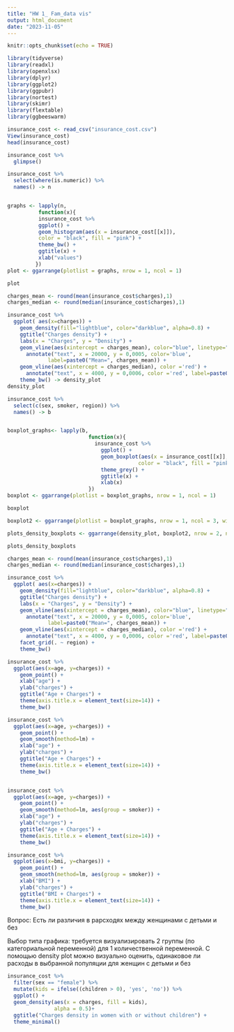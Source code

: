 ```yaml
---
title: "HW 1_ Fam_data vis"
output: html_document
date: "2023-11-05"
---
```


```r
knitr::opts_chunk$set(echo = TRUE)
```

```r
library(tidyverse)
library(readxl)
library(openxlsx)
library(dplyr)
library(ggplot2)
library(ggpubr)
library(nortest)
library(skimr)
library(flextable)
library(ggbeeswarm)

```

```r
insurance_cost <- read_csv("insurance_cost.csv")
View(insurance_cost)
head(insurance_cost)
```

```r
insurance_cost %>%
  glimpse()
```
```r
insurance_cost %>%
  select(where(is.numeric)) %>%
  names() -> n


graphs <- lapply(n,
          function(x){
          insurance_cost %>%
          ggplot() +
          geom_histogram(aes(x = insurance_cost[[x]]),
          color = "black", fill = "pink") +
          theme_bw() +
          ggtitle(x) +
          xlab("values")
         })
plot <- ggarrange(plotlist = graphs, nrow = 1, ncol = 1)

plot
```

```r
charges_mean <- round(mean(insurance_cost$charges),1)
charges_median <- round(median(insurance_cost$charges),1)

insurance_cost %>%
  ggplot( aes(x=charges)) +
    geom_density(fill="lightblue", color="darkblue", alpha=0.8) +
    ggtitle("Charges density") +
    labs(x = "Charges", y = "Density") + 
    geom_vline(aes(xintercept = charges_mean), color="blue", linetype="dashed", size=1) +
      annotate("text", x = 20000, y = 0,0005, color='blue', 
             label=paste0("Mean=", charges_mean)) +
    geom_vline(aes(xintercept = charges_median), color ='red') +
      annotate("text", x = 4000, y = 0,0006, color ='red', label=paste0("Median=", charges_median)) +
    theme_bw() -> density_plot
density_plot
```


```r
insurance_cost %>%
  select(c(sex, smoker, region)) %>%
  names() -> b


boxplot_graphs<- lapply(b,
                          function(x){
                            insurance_cost %>%
                              ggplot() +
                              geom_boxplot(aes(x = insurance_cost[[x]], y = `charges`),
                                          color = "black", fill = "pink") +
                              theme_grey() +
                              ggtitle(x) +
                              xlab(x)
                          })
boxplot <- ggarrange(plotlist = boxplot_graphs, nrow = 1, ncol = 1)

boxplot
```

```r
boxplot2 <- ggarrange(plotlist = boxplot_graphs, nrow = 1, ncol = 3, widths=c(1, 1, 2))

plots_density_boxplots <- ggarrange(density_plot, boxplot2, nrow = 2, ncol = 1)

plots_density_boxplots
```

```r
charges_mean <- round(mean(insurance_cost$charges),1)
charges_median <- round(median(insurance_cost$charges),1)

insurance_cost %>%
  ggplot( aes(x=charges)) +
    geom_density(fill="lightblue", color="darkblue", alpha=0.8) +
    ggtitle("Charges density") +
    labs(x = "Charges", y = "Density") + 
    geom_vline(aes(xintercept = charges_mean), color="blue", linetype="dashed", size=1) +
      annotate("text", x = 20000, y = 0,0005, color='blue', 
             label=paste0("Mean=", charges_mean)) +
    geom_vline(aes(xintercept = charges_median), color ='red') +
      annotate("text", x = 4000, y = 0,0006, color ='red', label=paste0("Median=", charges_median)) +
    facet_grid(. ~ region) +
    theme_bw()
```

```r
insurance_cost %>%
  ggplot(aes(x=age, y=charges)) +
    geom_point() +
    xlab("age") +
    ylab("charges") +
    ggtitle("Age + Charges") +
    theme(axis.title.x = element_text(size=14)) +
    theme_bw()

```

```r
insurance_cost %>%
  ggplot(aes(x=age, y=charges)) +
    geom_point() +
    geom_smooth(method=lm) +
    xlab("age") +
    ylab("charges") +
    ggtitle("Age + Charges") +
    theme(axis.title.x = element_text(size=14)) +
    theme_bw()



```

```r

insurance_cost %>%
  ggplot(aes(x=age, y=charges)) +
    geom_point() +
    geom_smooth(method=lm, aes(group = smoker)) +
    xlab("age") +
    ylab("charges") +
    ggtitle("Age + Charges") +
    theme(axis.title.x = element_text(size=14)) +
    theme_bw()
```


```r
insurance_cost %>%
  ggplot(aes(x=bmi, y=charges)) +
    geom_point() +
    geom_smooth(method=lm, aes(group = smoker)) +
    xlab("BMI") +
    ylab("charges") +
    ggtitle("BMI + Charges") +
    theme(axis.title.x = element_text(size=14)) +
    theme_bw()


```

Вопрос: Есть ли различия в рарсходях между женщинами с детьми и без

Выбор типа графика: требуется визуализировать 2 группы (по категориальной переменной) для 1 количественной переменной. С помощью density plot можно визуально оценить, одинаковое ли расходы в выбранной популяции для женщин с детьми и без
```r
insurance_cost %>%
  filter(sex == "female") %>%
  mutate(kids = ifelse((children > 0), 'yes', 'no')) %>%
  ggplot() +
  geom_density(aes(x = charges, fill = kids), 
               alpha = 0.5)+
  ggtitle("Charges density in women with or without children") +
  theme_minimal()
```

 
 
